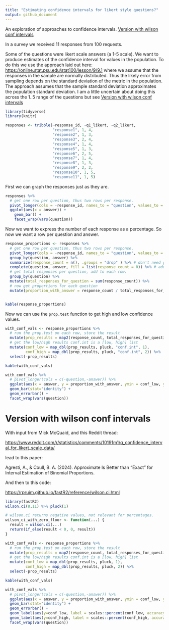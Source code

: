 ```yaml
---
title: "Estimating confidence intervals for likert style questions?"
output: github_document
---
```


An exploration of approaches to confidence intervals. [Version with wilson conf intervals]

In a survey we received 11 responses from 100 requests.

Some of the questions were likert scale answers (a 1-5 scale). We want to produce estimates of the confidence interval for values in the population. To do this we use the approach laid out here: <https://online.stat.psu.edu/stat100/lesson/9/9.1> where we assume that the responses in the sample are normally distributed. Thus the likely error from sampling depends on the standard deviation of the metric in the population. The approach assumes that the sample standard deviation approximates the population standard deviation. I am a little uncertain about doing this across the 1..5 range of the questions but see [Version with wilson conf intervals]

```r
library(tidyverse)
library(knitr)
```

```r
responses <- tribble(~response_id, ~q1_likert, ~q2_likert,
                     "response1", 1, 4,
                     "response2", 1, 3,
                     "response3", 2, 4,
                     "response4", 1, 4,
                     "response5", 1, 3,
                     "response6", 2, 5,
                     "response7", 1, 4,
                     "response8", 1, 3,
                     "response9", 2, 2,
                     "response10", 1, 5,
                     "response11", 1, 5)
```

First we can graph the responses just as they are.

```r
responses %>% 
  # get one row per question, thus two rows per response.
  pivot_longer(cols = -response_id, names_to = "question", values_to = "answer") %>% 
  ggplot(aes(x = answer)) +
    geom_bar() + 
    facet_wrap(vars(question))
```

Now we want to express the number of each response as a percentage. So now we want a row per question and answer.

```r
response_proportions <- responses %>% 
  # get one row per question, thus two rows per response.
  pivot_longer(cols = -response_id, names_to = "question", values_to = "answer") %>% 
  group_by(question, answer) %>% 
  summarize(response_count = n(), .groups = "drop" ) %>% # don't need groups later.
  complete(question, answer, fill = list(response_count = 0)) %>% # add zeros for unseen values
  # get total responses per question, add to each row.
  group_by(question) %>% 
  mutate(total_responses_for_question = sum(response_count)) %>% 
  # now get proportions for each question
  mutate(proportion_with_answer = response_count / total_responses_for_question)


kable(response_proportions)
```

Now we can use the `prop.test` function to get high and low confidence values.

```r

with_conf_vals <- response_proportions %>% 
  # run the prop.test on each row, store the result
  mutate(prop_results = map2(response_count, total_responses_for_question, prop.test, conf.level = .95)) %>% 
  # get the low/high results conf.int is a [low, high] list
  mutate(conf_low = map_dbl(prop_results, pluck, "conf.int", 1), 
         conf_high = map_dbl(prop_results, pluck, "conf.int", 2)) %>% 
  select(-prop_results)

kable(with_conf_vals)

```

```r
with_conf_vals %>% 
  # pivot_longer(cols = c(-question,-answer)) %>% 
  ggplot(aes(x = answer, y = proportion_with_answer, ymin = conf_low, ymax = conf_high)) +
  geom_bar(stat="identity") +
  geom_errorbar() +
  facet_wrap(vars(question))
```

# Version with wilson conf intervals {#sec-wilson}

With input from Mick McQuaid, and this Reddit thread:

<https://www.reddit.com/r/statistics/comments/10191m1/q_confidence_interval_for_likert_scale_data/>

lead to this paper:

Agresti, A., & Coull, B. A. (2024). Approximate Is Better than “Exact” for Interval Estimation of Binomial Proportions.

And then to this code:

<https://rpruim.github.io/fastR2/reference/wilson.ci.html>

```r
library(fastR2)
wilson.ci(8,11) %>% pluck(1)

```

```r
# wilson.ci returns negative values, not relevant for percentages.
wilson_ci_with_zero_floor <- function(...) {
  result = wilson.ci(...)
  return(if_else(result < 0, 0, result))
}
```

```r

with_conf_vals <- response_proportions %>% 
  # run the prop.test on each row, store the result
  mutate(prop_results = map2(response_count, total_responses_for_question, wilson_ci_with_zero_floor, conf.level = .95)) %>% 
  # get the low/high results conf.int is a [low, high] list
  mutate(conf_low = map_dbl(prop_results, pluck, 1), 
         conf_high = map_dbl(prop_results, pluck, 2)) %>% 
  select(-prop_results)

kable(with_conf_vals)

```

```r
with_conf_vals %>% 
  # pivot_longer(cols = c(-question,-answer)) %>% 
  ggplot(aes(x = answer, y = proportion_with_answer, ymin = conf_low, ymax = conf_high)) +
  geom_bar(stat="identity") +
  geom_errorbar() +
  geom_label(aes(y=conf_low, label = scales::percent(conf_low, accuracy = 1)), nudge_y=-0.05) + 
  geom_label(aes(y=conf_high, label = scales::percent(conf_high, accuracy = 1)), nudge_y=+0.05) + 
  facet_wrap(vars(question))
```
